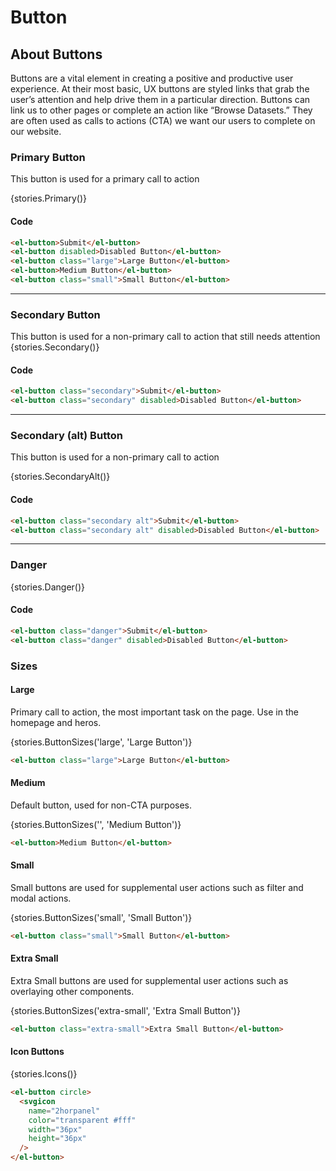 

<Meta title="Components/Button" component={ElButton} />

# Button

## About Buttons
Buttons are a vital element in creating a positive and productive user experience. At their most basic, UX buttons are styled links that grab the user’s attention and help drive them in a particular direction. Buttons can link us to other pages or complete an action like “Browse Datasets.” They are often used as calls to actions (CTA) we want our users to complete on our website.

### Primary Button
This button is used for a primary call to action

<Story name='Primary' height='60px'>{stories.Primary()}</Story>

#### Code

```html
<el-button>Submit</el-button>
<el-button disabled>Disabled Button</el-button>
<el-button class="large">Large Button</el-button>
<el-button>Medium Button</el-button>
<el-button class="small">Small Button</el-button>
```

---

### Secondary Button
This button is used for a non-primary call to action that still needs attention
<Story name='Secondary' height='50px'>{stories.Secondary()}</Story>

#### Code

```html
<el-button class="secondary">Submit</el-button>
<el-button class="secondary" disabled>Disabled Button</el-button>
```

---

### Secondary (alt) Button
This button is used for a non-primary call to action

<Story name='Secondary Alt' height='50px'>{stories.SecondaryAlt()}</Story>

#### Code

```html
<el-button class="secondary alt">Submit</el-button>
<el-button class="secondary alt" disabled>Disabled Button</el-button>
```

---

### Danger
<Story name='Danger' height='50px'>{stories.Danger()}</Story>

#### Code

```html
<el-button class="danger">Submit</el-button>
<el-button class="danger" disabled>Disabled Button</el-button>
```

### Sizes

#### Large

Primary call to action, the most important task on the page. Use in the homepage and heros.

<Story name='Large Button' height='60px'>{stories.ButtonSizes('large', 'Large Button')}</Story>

```html
<el-button class="large">Large Button</el-button>
```


#### Medium

Default button, used for non-CTA purposes.

<Story name='Medium Button' height='60px'>{stories.ButtonSizes('', 'Medium Button')}</Story>

```html
<el-button>Medium Button</el-button>
```


#### Small

Small buttons are used for supplemental user actions such as filter and modal actions.

<Story name='Small Button' height='60px'>{stories.ButtonSizes('small', 'Small Button')}</Story>

```html
<el-button class="small">Small Button</el-button>
```


#### Extra Small

Extra Small buttons are used for supplemental user actions such as overlaying other components.

<Story name='Extra Small Button' height='60px'>{stories.ButtonSizes('extra-small', 'Extra Small Button')}</Story>

```html
<el-button class="extra-small">Extra Small Button</el-button>
```

#### Icon Buttons

<Story name='Icons' height='60px'>{stories.Icons()}</Story>

```html
<el-button circle>
  <svgicon
    name="2horpanel"
    color="transparent #fff"
    width="36px"
    height="36px"
  />
</el-button>
```
